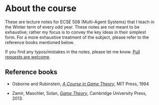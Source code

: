 # About the course {.unnumbered}

These are lecture notes for ECSE 508 (Multi-Agent Systems) that I teach in the Winter term of every odd year. These notes are not meant to be exhaustive; rather my focus is to convey the key ideas in their simplest form. For a more exhaustive treatment of the subject, please refer to the reference books mentioned below.

If you find any typos/mistakes in the notes, please let me know. [Pull requests are welcome](https://github.com/adityam/multi-agent-systems).

## Reference books

- Osborne and Rubinstein, [*A Course in Game Theory*](https://mcgill.on.worldcat.org/oclc/44963976), MIT Press, 1994

- Zamir, Maschler, Solan, [*Game Theory*](https://mcgill.on.worldcat.org/oclc/813858402), Cambridge University Press, 2013.
